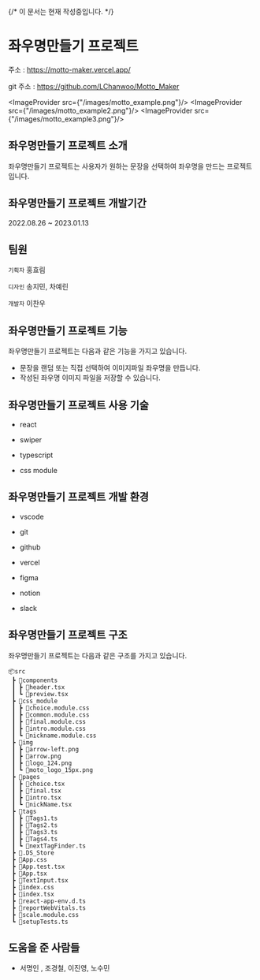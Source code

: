 
{/* <Callout type="warning" emoji="⚠️">
  이 문서는 현재 작성중입니다.
</Callout> */}

# 좌우명만들기 프로젝트
주소 : https://motto-maker.vercel.app/

git 주소 : https://github.com/LChanwoo/Motto_Maker

<ImageProvider src={"/images/motto_example.png"}/>
<ImageProvider src={"/images/motto_example2.png"}/>
<ImageProvider src={"/images/motto_example3.png"}/>

## 좌우명만들기 프로젝트 소개

좌우명만들기 프로젝트는 사용자가 원하는 문장을 선택하여 좌우명을 만드는 프로젝트입니다.

## 좌우명만들기 프로젝트 개발기간

2022.08.26 ~ 2023.01.13


## 팀원
`기획자` 홍효림

`디자인` 송지민, 차예린

`개발자` 이찬우


## 좌우명만들기 프로젝트 기능

좌우명만들기 프로젝트는 다음과 같은 기능을 가지고 있습니다.

 - 문장을 랜덤 또는 직접 선택하여 이미지파일 좌우명을 만듭니다.
 - 작성된 좌우명 이미지 파일을 저장할 수 있습니다.

## 좌우명만들기 프로젝트 사용 기술

 - react

 - swiper

 - typescript

 - css module

## 좌우명만들기 프로젝트 개발 환경

 - vscode

 - git

 - github

 - vercel

 - figma

 - notion

 - slack


## 좌우명만들기 프로젝트 구조

좌우명만들기 프로젝트는 다음과 같은 구조를 가지고 있습니다.
```
📦src
 ┣ 📂components
 ┃ ┣ 📜header.tsx
 ┃ ┗ 📜preview.tsx
 ┣ 📂css_module
 ┃ ┣ 📜choice.module.css
 ┃ ┣ 📜common.module.css
 ┃ ┣ 📜final.module.css
 ┃ ┣ 📜intro.module.css
 ┃ ┗ 📜nickname.module.css
 ┣ 📂img
 ┃ ┣ 📜arrow-left.png
 ┃ ┣ 📜arrow.png
 ┃ ┣ 📜logo_124.png
 ┃ ┗ 📜moto_logo_15px.png
 ┣ 📂pages
 ┃ ┣ 📜choice.tsx
 ┃ ┣ 📜final.tsx
 ┃ ┣ 📜intro.tsx
 ┃ ┗ 📜nickName.tsx
 ┣ 📂tags
 ┃ ┣ 📜Tags1.ts
 ┃ ┣ 📜Tags2.ts
 ┃ ┣ 📜Tags3.ts
 ┃ ┣ 📜Tags4.ts
 ┃ ┗ 📜nextTagFinder.ts
 ┣ 📜.DS_Store
 ┣ 📜App.css
 ┣ 📜App.test.tsx
 ┣ 📜App.tsx
 ┣ 📜TextInput.tsx
 ┣ 📜index.css
 ┣ 📜index.tsx
 ┣ 📜react-app-env.d.ts
 ┣ 📜reportWebVitals.ts
 ┣ 📜scale.module.css
 ┗ 📜setupTests.ts
 ```

 ## 도움을 준 사람들
 - 서명인 , 조경철, 이진영, 노수민